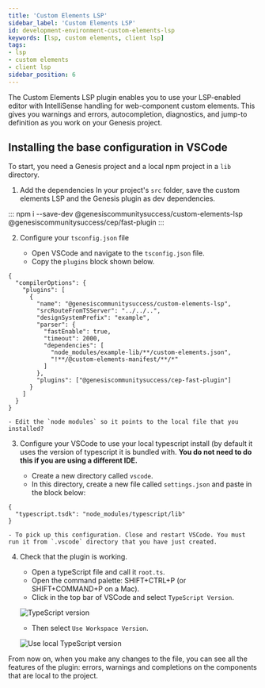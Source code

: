 ```yaml
---
title: 'Custom Elements LSP'
sidebar_label: 'Custom Elements LSP'
id: development-environment-custom-elements-lsp
keywords: [lsp, custom elements, client lsp]
tags:
- lsp
- custom elements
- client lsp
sidebar_position: 6
---
```


The Custom Elements LSP plugin enables you to use your LSP-enabled editor with IntelliSense handling for web-component custom elements. This gives you warnings and errors, autocompletion, diagnostics, and jump-to definition as you work on your Genesis project.

## Installing the base configuration in VSCode
To start, you need a Genesis project and a local npm project in a `lib` directory.

1. Add the dependencies
In your project's `src` folder, save the custom elements LSP and the Genesis plugin as dev dependencies.

:::
npm i --save-dev @genesiscommunitysuccess/custom-elements-lsp @genesiscommunitysuccess/cep/fast-plugin
:::

2. Configure your `tsconfig.json` file

	- Open VSCode and navigate to the `tsconfig.json` file.
	- Copy the `plugins` block shown below.

```
{
  "compilerOptions": {
    "plugins": [
      {
        "name": "@genesiscommunitysuccess/custom-elements-lsp",
        "srcRouteFromTSServer": "../../..",
        "designSystemPrefix": "example",
        "parser": {
          "fastEnable": true,
          "timeout": 2000,
          "dependencies": [
            "node_modules/example-lib/**/custom-elements.json",
            "!**/@custom-elements-manifest/**/*"
          ]
        },
        "plugins": ["@genesiscommunitysuccess/cep-fast-plugin"]
      }
    ]
  }
}
```

	- Edit the `node modules` so it points to the local file that you installed? 

3. Configure your VSCode to use your local typescript install (by default it uses the version of typescript it is bundled with. **You do not need to do this if you are using a different IDE.**

	- Create a new directory called `vscode`. 
	- In this directory, create a new file called `settings.json` and paste in the block below:

```
{
  "typescript.tsdk": "node_modules/typescript/lib"
}
```
	- To pick up this configuration. Close and restart VSCode. You must run it from `.vscode` directory that you have just created.

4.	Check that the plugin is working.

	- Open a typeScript file and call it `root.ts`.
	- Open the command palette: SHIFT+CTRL+P (or SHIFT+COMMAND+P on a Mac).
	- Click in the top bar of VSCode and select `TypeScript Version`. 

    ![TypeScript version](/img/lsp-plugin/lsp-typescript-one.png)

    - Then select `Use Workspace Version`.


    ![Use local TypeScript version](/img/lsp-plugin/lsp-typescript-two.png)


From now on, when you make any changes to the file, you can see all the features of the plugin: errors, warnings and completions on the components that are local to the project.

